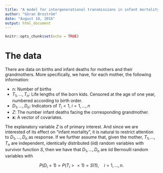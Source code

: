 ```yaml
---
title: "A model for intergenerational transmissions in infant mortality"
author: "Göran Broström"
date: "August 10, 2016"
output: html_document
---
```


```r
knitr::opts_chunk$set(echo = TRUE)
```

# The data

There are data on births and infant deaths for mothers and their grandmothers. More specifically, we have, for each mother, the following information: 

* n: Number of births
* $T_1, \ldots, T_n$: Life lengths of the born kids. Censored at the age of one year, numbered according to birth order.
* $D_1, \dots, D_n$: Indicators of $T_i < 1, \; i = 1, \ldots, n$
* $Z$: The number infant deaths facing the corresponding grandmother.
* $\mathbf{x}$: A vector of covariates.

The explanatory variable $Z$ is of primary interest. And since we are interested of its effect on "infant mortality", it is natural to restrict attention to $D_1, \ldots, D_n$ as response. If we further assume that, given the mother, $T_1, \ldots, T_n$ are independent, identically distributed (iid) random variables with survivor function $S$, then we have that $D_1, \ldots, D_n$ are iid Bernoulli random variables with

$$ 
P(D_i = 1) = P(T_i >= 1) = S(1), \quad i = 1, \ldots, n.
$$

